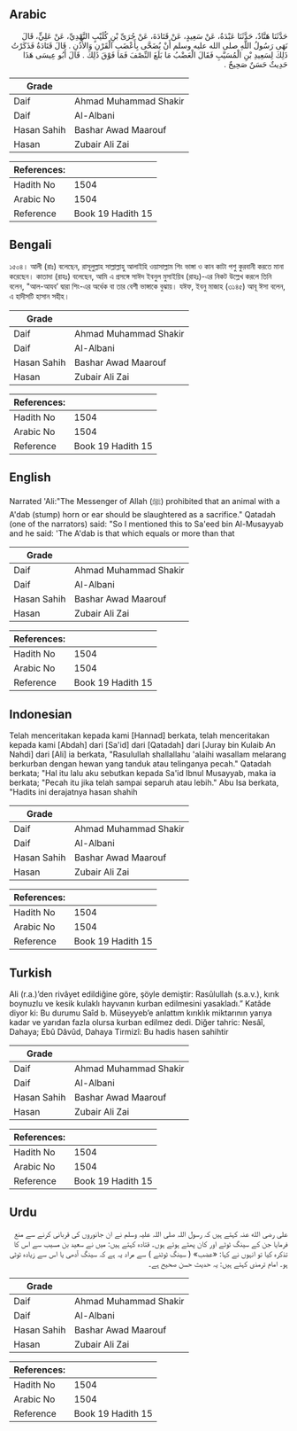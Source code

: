 ## Arabic


<div dir="rtl" lang="ar" style={{fontSize:'larger',backgroundColor:'#f8f9fa',padding:20}}>
حَدَّثَنَا هَنَّادٌ، حَدَّثَنَا عَبْدَةُ، عَنْ سَعِيدٍ، عَنْ قَتَادَةَ، عَنْ جُرَىِّ بْنِ كُلَيْبٍ النَّهْدِيِّ، عَنْ عَلِيٍّ، قَالَ نَهَى رَسُولُ اللَّهِ صلى الله عليه وسلم أَنْ يُضَحَّى بِأَعْضَبِ الْقَرْنِ وَالأُذُنِ ‏.‏ قَالَ قَتَادَةُ فَذَكَرْتُ ذَلِكَ لِسَعِيدِ بْنِ الْمُسَيَّبِ فَقَالَ الْعَضْبُ مَا بَلَغَ النِّصْفَ فَمَا فَوْقَ ذَلِكَ ‏.‏ قَالَ أَبُو عِيسَى هَذَا حَدِيثٌ حَسَنٌ صَحِيحٌ ‏.‏
</div>
<div style={{backgroundColor:'#f8f9fa',padding:20, marginBottom: 10}}><table> <thead> <tr> <th>Grade</th> <th></th> </tr> </thead> <tbody> <tr><td>Daif</td><td>Ahmad Muhammad Shakir</td></tr><tr><td>Daif</td><td>Al-Albani</td></tr><tr><td>Hasan Sahih</td><td>Bashar Awad Maarouf</td></tr><tr><td>Hasan</td><td>Zubair Ali Zai</td></tr></tbody></table><table> <thead> <tr> <th>References:</th> <th></th> </tr> </thead> <tbody><tr><td>Hadith No</td><td>1504</td></tr><tr><td>Arabic No</td><td>1504</td></tr><tr><td>Reference</td><td>Book 19 Hadith 15</td></tr></tbody></table></div>

## Bengali


<div dir="ltr" lang="bn" style={{fontSize:'larger',backgroundColor:'#f8f9fa',padding:20}}>
১৫০৪। আলী (রাঃ) বলেছেন, রাসূলুল্লাহ সাল্লাল্লাহু আলাইহি ওয়াসাল্লাম শিং ভাঙ্গা ও কান কাটা পশু কুরবানী করতে মানা করেছেন। কাতাদা (রাহঃ) বলেছেন, আমি এ প্রসঙ্গে সাঈদ ইবনুল মুসাইয়িব (রাহঃ)-এর নিকট উল্লেখ করলে তিনি বলেন, "আল-আযব’ দ্বারা শিং-এর অর্ধেক বা তার বেশী ভাঙ্গাকে বুঝায়। যঈফ, ইবনু মাজাহ (৩১৪৫) আবূ ঈসা বলেন, এ হাদীসটি হাসান সহীহ।
</div>
<div style={{backgroundColor:'#f8f9fa',padding:20, marginBottom: 10}}><table> <thead> <tr> <th>Grade</th> <th></th> </tr> </thead> <tbody> <tr><td>Daif</td><td>Ahmad Muhammad Shakir</td></tr><tr><td>Daif</td><td>Al-Albani</td></tr><tr><td>Hasan Sahih</td><td>Bashar Awad Maarouf</td></tr><tr><td>Hasan</td><td>Zubair Ali Zai</td></tr></tbody></table><table> <thead> <tr> <th>References:</th> <th></th> </tr> </thead> <tbody><tr><td>Hadith No</td><td>1504</td></tr><tr><td>Arabic No</td><td>1504</td></tr><tr><td>Reference</td><td>Book 19 Hadith 15</td></tr></tbody></table></div>

## English


<div dir="ltr" lang="en" style={{fontSize:'larger',backgroundColor:'#f8f9fa',padding:20}}>
Narrated 'Ali:"The Messenger of Allah (ﷺ) prohibited that an animal with a A'dab (stump) horn or ear should be slaughtered as a sacrifice." Qatadah (one of the narrators) said: "So I mentioned this to Sa'eed bin Al-Musayyab and he said: 'The A'dab is that which equals or more than that
</div>
<div style={{backgroundColor:'#f8f9fa',padding:20, marginBottom: 10}}><table> <thead> <tr> <th>Grade</th> <th></th> </tr> </thead> <tbody> <tr><td>Daif</td><td>Ahmad Muhammad Shakir</td></tr><tr><td>Daif</td><td>Al-Albani</td></tr><tr><td>Hasan Sahih</td><td>Bashar Awad Maarouf</td></tr><tr><td>Hasan</td><td>Zubair Ali Zai</td></tr></tbody></table><table> <thead> <tr> <th>References:</th> <th></th> </tr> </thead> <tbody><tr><td>Hadith No</td><td>1504</td></tr><tr><td>Arabic No</td><td>1504</td></tr><tr><td>Reference</td><td>Book 19 Hadith 15</td></tr></tbody></table></div>

## Indonesian


<div dir="ltr" lang="id" style={{fontSize:'larger',backgroundColor:'#f8f9fa',padding:20}}>
Telah menceritakan kepada kami [Hannad] berkata, telah menceritakan kepada kami [Abdah] dari [Sa'id] dari [Qatadah] dari [Juray bin Kulaib An Nahdi] dari [Ali] ia berkata, "Rasulullah shallallahu 'alaihi wasallam melarang berkurban dengan hewan yang tanduk atau telinganya pecah." Qatadah berkata; "Hal itu lalu aku sebutkan kepada Sa'id Ibnul Musayyab, maka ia berkata; "Pecah itu jika telah sampai separuh atau lebih." Abu Isa berkata, "Hadits ini derajatnya hasan shahih
</div>
<div style={{backgroundColor:'#f8f9fa',padding:20, marginBottom: 10}}><table> <thead> <tr> <th>Grade</th> <th></th> </tr> </thead> <tbody> <tr><td>Daif</td><td>Ahmad Muhammad Shakir</td></tr><tr><td>Daif</td><td>Al-Albani</td></tr><tr><td>Hasan Sahih</td><td>Bashar Awad Maarouf</td></tr><tr><td>Hasan</td><td>Zubair Ali Zai</td></tr></tbody></table><table> <thead> <tr> <th>References:</th> <th></th> </tr> </thead> <tbody><tr><td>Hadith No</td><td>1504</td></tr><tr><td>Arabic No</td><td>1504</td></tr><tr><td>Reference</td><td>Book 19 Hadith 15</td></tr></tbody></table></div>

## Turkish


<div dir="ltr" lang="tr" style={{fontSize:'larger',backgroundColor:'#f8f9fa',padding:20}}>
Ali (r.a.)’den rivâyet edildiğine göre, şöyle demiştir: Rasûlullah (s.a.v.), kırık boynuzlu ve kesik kulaklı hayvanın kurban edilmesini yasakladı.” Katâde diyor ki: Bu durumu Saîd b. Müseyyeb’e anlattım kırıklık miktarının yarıya kadar ve yarıdan fazla olursa kurban edilmez dedi. Diğer tahric: Nesâî, Dahaya; Ebû Dâvûd, Dahaya Tirmizî: Bu hadis hasen sahihtir
</div>
<div style={{backgroundColor:'#f8f9fa',padding:20, marginBottom: 10}}><table> <thead> <tr> <th>Grade</th> <th></th> </tr> </thead> <tbody> <tr><td>Daif</td><td>Ahmad Muhammad Shakir</td></tr><tr><td>Daif</td><td>Al-Albani</td></tr><tr><td>Hasan Sahih</td><td>Bashar Awad Maarouf</td></tr><tr><td>Hasan</td><td>Zubair Ali Zai</td></tr></tbody></table><table> <thead> <tr> <th>References:</th> <th></th> </tr> </thead> <tbody><tr><td>Hadith No</td><td>1504</td></tr><tr><td>Arabic No</td><td>1504</td></tr><tr><td>Reference</td><td>Book 19 Hadith 15</td></tr></tbody></table></div>

## Urdu


<div dir="rtl" lang="ur" style={{fontSize:'larger',backgroundColor:'#f8f9fa',padding:20}}>
علی رضی الله عنہ کہتے ہیں کہ رسول اللہ صلی اللہ علیہ وسلم نے ان جانوروں کی قربانی کرنے سے منع فرمایا جن کے سینگ ٹوٹے اور کان پھٹے ہوئے ہوں۔ قتادہ کہتے ہیں: میں نے سعید بن مسیب سے اس کا تذکرہ کیا تو انہوں نے کہا: «عضب» ( سینگ ٹوٹنے ) سے مراد یہ ہے کہ سینگ آدھی یا اس سے زیادہ ٹوٹی ہو۔ امام ترمذی کہتے ہیں: یہ حدیث حسن صحیح ہے۔
</div>
<div style={{backgroundColor:'#f8f9fa',padding:20, marginBottom: 10}}><table> <thead> <tr> <th>Grade</th> <th></th> </tr> </thead> <tbody> <tr><td>Daif</td><td>Ahmad Muhammad Shakir</td></tr><tr><td>Daif</td><td>Al-Albani</td></tr><tr><td>Hasan Sahih</td><td>Bashar Awad Maarouf</td></tr><tr><td>Hasan</td><td>Zubair Ali Zai</td></tr></tbody></table><table> <thead> <tr> <th>References:</th> <th></th> </tr> </thead> <tbody><tr><td>Hadith No</td><td>1504</td></tr><tr><td>Arabic No</td><td>1504</td></tr><tr><td>Reference</td><td>Book 19 Hadith 15</td></tr></tbody></table></div>